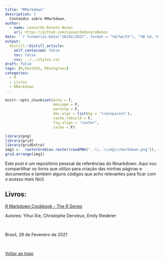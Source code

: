 ```yaml
---
title: "RMarkdown"
description: |
  Conteúdos sobre RMarkdown.
author:
  - name: Leonardo Donato Nunes
    url: https://github.com/LeonardoDonatoNunes
date: '`r format(as.Date("28/02/2021", format = "%d/%m/%Y"), "%B %d, %Y")`'
output:
  distill::distill_article:
    self_contained: false
    toc: false
    css: ../../styles.css
draft: false
tags: [R,PostGIS, RPostgrees]
categories:
  - R
  - Livros
  - RMarkdown
---
```



```r
knitr::opts_chunk$set(echo = T,
                      message = F, 
                      warning = F, 
                      dev.args = list(bg = 'transparent'),
                      cache.rebuild = F,
                      fig.align = "center",
                      cache = F)
```


```r
library(png)
library(grid)
library(gridExtra)
img1 <-  rasterGrob(as.raster(readPNG("..\\..\\img\\rmarkdown.png")), interpolate = FALSE)
grid.arrange(img1)
```

Este post é um repositório pessoal de referências do Rmarkdown. Aqui vou compartilhar os livros que utilizo para criação das minhas páginas e documentos e também alguns códigos que acho relevantes para ficar com o acesso mais fácil.


## Livros:

[R Markdown Cookbook - The R Series](https://bookdown.org/yihui/rmarkdown-cookbook/) 

Autores: Yihui Xie, Christophe Dervieux, Emily Riederer


</br >

Brasil, 28 de Fevereiro de 2021

</br >


<a href="#top">Voltar ao topo</a>
